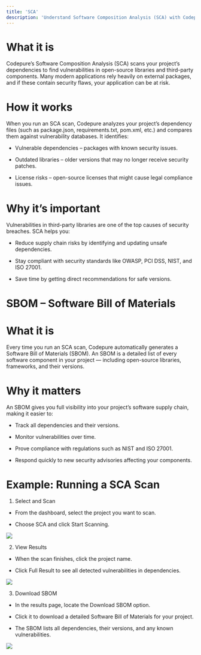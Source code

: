 ```yaml
---
title: 'SCA'
description: 'Understand Software Composition Analysis (SCA) with Codepure.'
---
```


# What it is
Codepure’s Software Composition Analysis (SCA) scans your project’s dependencies to find vulnerabilities in open-source libraries and third-party components. Many modern applications rely heavily on external packages, and if these contain security flaws, your application can be at risk.

# How it works
When you run an SCA scan, Codepure analyzes your project’s dependency files (such as package.json, requirements.txt, pom.xml, etc.) and compares them against vulnerability databases. It identifies:

* Vulnerable dependencies – packages with known security issues.

* Outdated libraries – older versions that may no longer receive security patches.

* License risks – open-source licenses that might cause legal compliance issues.

# Why it’s important
Vulnerabilities in third-party libraries are one of the top causes of security breaches. SCA helps you:

* Reduce supply chain risks by identifying and updating unsafe dependencies.

* Stay compliant with security standards like OWASP, PCI DSS, NIST, and ISO 27001.

* Save time by getting direct recommendations for safe versions.

# SBOM – Software Bill of Materials
# What it is
Every time you run an SCA scan, Codepure automatically generates a Software Bill of Materials (SBOM). An SBOM is a detailed list of every software component in your project — including open-source libraries, frameworks, and their versions.

# Why it matters
An SBOM gives you full visibility into your project’s software supply chain, making it easier to:

* Track all dependencies and their versions.

* Monitor vulnerabilities over time.

* Prove compliance with regulations such as NIST and ISO 27001.

* Respond quickly to new security advisories affecting your components.

# Example: Running a SCA Scan

1. Select and Scan

* From the dashboard, select the project you want to scan.

* Choose SCA and click Start Scanning.

<Frame>
  <img src="/assets/sca1.PNG" style={{ borderRadius: '0.5rem' }} />
</Frame>

2. View Results

* When the scan finishes, click the project name.

* Click Full Result to see all detected vulnerabilities in dependencies.

<Frame>
  <img src="/assets/sca22.png" style={{ borderRadius: '0.5rem' }} />
</Frame>

3. Download SBOM

* In the results page, locate the Download SBOM option.

* Click it to download a detailed Software Bill of Materials for your project.

* The SBOM lists all dependencies, their versions, and any known vulnerabilities.

<Frame>
  <img src="/assets/sca33.png" style={{ borderRadius: '0.5rem' }} />
</Frame>